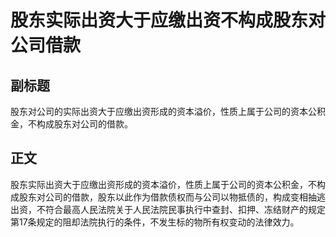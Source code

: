 # 股东实际出资大于应缴出资不构成股东对公司借款
## 副标题
股东对公司的实际出资大于应缴出资形成的资本溢价，性质上属于公司的资本公积金，不构成股东对公司的借款。
## 正文
股东实际出资大于应缴出资形成的资本溢价，性质上属于公司的资本公积金，不构成股东对公司的借款，股东以此作为借款债权而与公司以物抵债的，构成变相抽逃出资，不符合最高人民法院关于人民法院民事执行中查封、扣押、冻结财产的规定第17条规定的阻却法院执行的条件，不发生标的物所有权变动的法律效力。